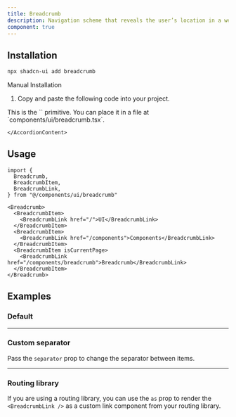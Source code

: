 ```yaml
---
title: Breadcrumb
description: Navigation scheme that reveals the user’s location in a website.
component: true
---
```


<ComponentExample src="/components/examples/breadcrumb/demo.tsx">
  <BreadcrumbDemo />
</ComponentExample>

## Installation

```bash
npx shadcn-ui add breadcrumb
```

<Accordion type="single" collapsible>
  <AccordionItem value="manual-installation">
    <AccordionTrigger>Manual Installation</AccordionTrigger>
    <AccordionContent>

1. Copy and paste the following code into your project.

<ComponentSource src="/components/ui/breadcrumb.tsx" />

<Callout>
  This is the `<Breadcrumb />` primitive. You can place it in a file at
  `components/ui/breadcrumb.tsx`.
</Callout>

    </AccordionContent>

  </AccordionItem>
</Accordion>

## Usage

```tsx
import {
  Breadcrumb,
  BreadcrumbItem,
  BreadcrumbLink,
} from "@/components/ui/breadcrumb"
```

```tsx
<Breadcrumb>
  <BreadcrumbItem>
    <BreadcrumbLink href="/">UI</BreadcrumbLink>
  </BreadcrumbItem>
  <BreadcrumbItem>
    <BreadcrumbLink href="/components">Components</BreadcrumbLink>
  </BreadcrumbItem>
  <BreadcrumbItem isCurrentPage>
    <BreadcrumbLink href="/components/breadcrumb">Breadcrumb</BreadcrumbLink>
  </BreadcrumbItem>
</Breadcrumb>
```

## Examples

### Default

<ComponentExample src="/components/examples/breadcrumb/demo.tsx">
  <BreadcrumbDemo />
</ComponentExample>

---

### Custom separator

Pass the `separator` prop to change the separator between items.

<ComponentExample src="/components/examples/breadcrumb/with-custom-separator.tsx">
  <BreadcrumbWithCustomSeparator />
</ComponentExample>

---

### Routing library

If you are using a routing library, you can use the `as` prop to render the
`<BreadcrumbLink />` as a custom link component from your routing library.

<ComponentExample src="/components/examples/breadcrumb/with-routing-library.tsx">
  <BreadcrumbWithRoutingLibrary />
</ComponentExample>
